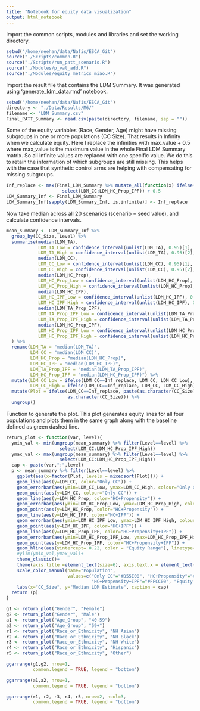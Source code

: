 ```yaml
---
title: "Notebook for equity data visualization"
output: html_notebook
---
```


Import the common scripts, modules and libraries and set the working directory.

```r
setwd("/home/neehan/data/Nafis/ESCA_Git")
source("./Scripts/common.R")
source("./Scripts/run_patt_scenario.R")
source("./Modules/p_val_add.R")
source("./Modules/equity_metrics_miao.R")
```

Import the result file that contains the LDM Summary. It was generated using 'generate_ldm_data.rmd' notebook.

```r
setwd("/home/neehan/data/Nafis/ESCA_Git")
directory <- "./Data/Results/M6/"
filename <- "LDM_Summary.csv"
Final_PATT_Summary <- read.csv(paste(directory, filename, sep = ""))
```

Some of the equity variables (Race, Gender, Age) might have missing subgroups in one or more populations (CC Size). That results in Infinity when we calculate equity. Here I replace the infinities with max_value + 0.5 where max_value is the maximum value in the whole Final LDM Summary matrix. So all infinite values are replaced with one specific value. We do this to retain the information of which subgroups are still missing. This helps with the case that synthetic control arms are helping with compensating for missing subgroups.

```r
Inf_replace <- max(Final_LDM_Summary %>% mutate_all(function(x) ifelse(is.infinite(x), -1, x)) %>% 
                     select(LDM_CC:LDM_HC_Prop_IPF)) + 0.5
LDM_Summary_Inf <- Final_LDM_Summary
LDM_Summary_Inf[sapply(LDM_Summary_Inf, is.infinite)] <- Inf_replace

```

Now take median across all 20 scenarios (scenario = seed value), and calculate confidence intervals.

```r
mean_summary <- LDM_Summary_Inf %>%
  group_by(CC_Size, Level) %>%
  summarise(median(LDM_TA),
            LDM_TA_Low = confidence_interval(unlist(LDM_TA), 0.95)[1],
            LDM_TA_High = confidence_interval(unlist(LDM_TA), 0.95)[2],
            median(LDM_CC),
            LDM_CC_Low = confidence_interval(unlist(LDM_CC), 0.95)[1],
            LDM_CC_High = confidence_interval(unlist(LDM_CC), 0.95)[2],
            median(LDM_HC_Prop),
            LDM_HC_Prop_Low = confidence_interval(unlist(LDM_HC_Prop), 0.95)[1],
            LDM_HC_Prop_High = confidence_interval(unlist(LDM_HC_Prop), 0.95)[2],
            median(LDM_HC_IPF),
            LDM_HC_IPF_Low = confidence_interval(unlist(LDM_HC_IPF), 0.95)[1],
            LDM_HC_IPF_High = confidence_interval(unlist(LDM_HC_IPF), 0.95)[2],
            median(LDM_TA_Prop_IPF),
            LDM_TA_Prop_IPF_Low = confidence_interval(unlist(LDM_TA_Prop_IPF), 0.95)[1],
            LDM_TA_Prop_IPF_High = confidence_interval(unlist(LDM_TA_Prop_IPF), 0.95)[2],
            median(LDM_HC_Prop_IPF),
            LDM_HC_Prop_IPF_Low = confidence_interval(unlist(LDM_HC_Prop_IPF), 0.95)[1],
            LDM_HC_Prop_IPF_High = confidence_interval(unlist(LDM_HC_Prop_IPF), 0.95)[2],
  ) %>%
  rename(LDM_TA = "median(LDM_TA)",
         LDM_CC = "median(LDM_CC)",
         LDM_HC_Prop = "median(LDM_HC_Prop)",
         LDM_HC_IPF = "median(LDM_HC_IPF)",
         LDM_TA_Prop_IPF = "median(LDM_TA_Prop_IPF)",
         LDM_HC_Prop_IPF = "median(LDM_HC_Prop_IPF)") %>%
  mutate(LDM_CC_Low = ifelse(LDM_CC==Inf_replace, LDM_CC, LDM_CC_Low),
         LDM_CC_High = ifelse(LDM_CC==Inf_replace, LDM_CC, LDM_CC_High)) %>%
  mutate(Plot = ifelse(LDM_CC==Inf_replace, paste(as.character(CC_Size),"*"),
                       as.character(CC_Size))) %>%
  ungroup()
```

Function to generate the plot. This plot generates equity lines for all four populations and plots them in the same graph along with the baseline defined as green dashed line.

```r
return_plot <- function(var, level){
  ymin_val <- min(ungroup(mean_summary) %>% filter(Level==level) %>% 
                    select(LDM_CC:LDM_HC_Prop_IPF_High))
  ymax_val <- max(ungroup(mean_summary) %>% filter(Level==level) %>% 
                    select(LDM_CC:LDM_HC_Prop_IPF_High))
  cap <- paste(var,":",level)
  p <- mean_summary %>% filter(Level==level) %>%
    ggplot(aes(x=factor(Plot, levels = mixedsort(Plot)))) +
    geom_line(aes(y=LDM_CC, color="Only CC")) +
    geom_errorbar(aes(ymin=LDM_CC_Low, ymax=LDM_CC_High, colour="Only CC")) +
    geom_point(aes(y=LDM_CC, colour="Only CC")) +
    geom_line(aes(y=LDM_HC_Prop, color="HC+Propensity")) +
    geom_errorbar(aes(ymin=LDM_HC_Prop_Low, ymax=LDM_HC_Prop_High, colour="HC+Propensity")) +
    geom_point(aes(y=LDM_HC_Prop, color="HC+Propensity")) +
    geom_line(aes(y=LDM_HC_IPF, color="HC+IPF")) +
    geom_errorbar(aes(ymin=LDM_HC_IPF_Low, ymax=LDM_HC_IPF_High, colour="HC+IPF")) +
    geom_point(aes(y=LDM_HC_IPF, color="HC+IPF")) +
    geom_line(aes(y=LDM_HC_Prop_IPF, color="HC+Propensity+IPF")) +
    geom_errorbar(aes(ymin=LDM_HC_Prop_IPF_Low, ymax=LDM_HC_Prop_IPF_High, color="HC+Propensity+IPF")) +
    geom_point(aes(y=LDM_HC_Prop_IPF, color="HC+Propensity+IPF")) +
    geom_hline(aes(yintercept= 0.22, color = "Equity Range"), linetype="dashed")+
    #ylim(ymin_val,ymax_val)+
    theme_classic()+
    theme(axis.title =element_text(size=6), axis.text.x = element_text(angle = 90))+
    scale_color_manual(name="Population",
                       values=c("Only CC"="#D55E00", "HC+Propensity"="#336699", "HC+IPF"="#CC66FF",
                                "HC+Propensity+IPF"="#FFCC00", "Equity Range"="#99CC33"))+
    labs(x="CC_Size", y="Median LDM Estimate", caption = cap)
  return (p)
}

```

```r
g1 <- return_plot("Gender", "Female")
g2 <- return_plot("Gender", "Male")
a1 <- return_plot("Age_Group", "40-59")
a2 <- return_plot("Age_Group", "59+")
r1 <- return_plot("Race_or_Ethnicity", "NH Asian")
r2 <- return_plot("Race_or_Ethnicity", "NH Black")
r3 <- return_plot("Race_or_Ethnicity", "NH White")
r4 <- return_plot("Race_or_Ethnicity", "Hispanic")
r5 <- return_plot("Race_or_Ethnicity", "Other")
```

```r
ggarrange(g1,g2, nrow=1,
          common.legend = TRUE, legend = "bottom")
```

```r
ggarrange(a1,a2, nrow=1,
          common.legend = TRUE, legend = "bottom")

```

```r
ggarrange(r1, r2, r3, r4, r5, nrow=2, ncol=3,
          common.legend = TRUE, legend = "bottom")

```
